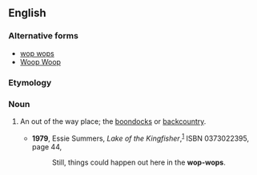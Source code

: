 ==English==

===Alternative forms===
* [[wop wops]]
* [[Woop Woop]]

===Etymology===
{{rfe}}

===Noun===
{{en-noun|-}}

# {{New Zealand}}{{Australia}} An out of the way place; the [[boondocks]] or [[backcountry]].  
#*'''1979''', Essie Summers, ''Lake of the Kingfisher'',<sup>[http://books.google.com/books?id=WzvHkdA3q2wC]</sup> ISBN 0373022395, page 44,
#*:Still, things could happen out here in the '''wop-wops'''.